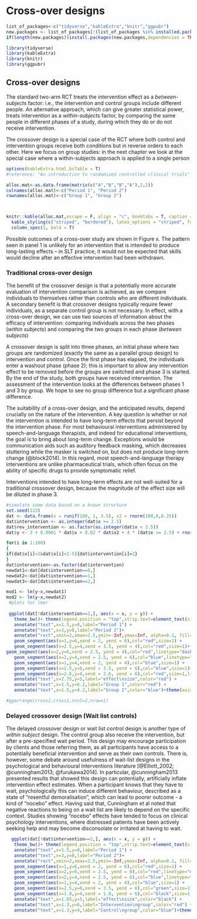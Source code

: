 #	Cross-over designs
```r
list_of_packages<-c("tidyverse","kableExtra","knitr","ggpubr")
new.packages <- list_of_packages[!(list_of_packages %in% installed.packages()[,"Package"])]
if(length(new.packages))install.packages(new.packages,dependencies = TRUE)

library(tidyverse)
library(kableExtra)
library(knitr)
library(ggpubr)

```

## Cross-over designs

The standard two-arm RCT treats the intervention effect as a _between-subjects_ factor: i.e., the intervention and control groups include different people. An alternative approach, which can give greater statistical power, treats intervention as a _within-subjects_ factor, by comparing the same people in different phases of a study, during which they do or do not receive intervention. 

The crossover design is a special case of the RCT where both control and intervention groups receive both conditions but in reverse orders to each other.  Here we focus on group studies: in the next chapter we look at the special case where a within-subjects approach is applied to a single person 


```r
options(kableExtra.html.bsTable = T)
#reference: "An introduction to randomized controlled clinical trials" by J.N.S. Matthews.

alloc.mat<-as.data.frame(matrix(c("A","B","B","A"),2,2))
colnames(alloc.mat)<-c("Period 1", "Period 2")
rownames(alloc.mat)<-c("Group 1", "Group 2")



knitr::kable(alloc.mat,escape = F, align = "c", booktabs = T, caption = 'Treatment Allocation Matrix') %>%
  kable_styling(c("striped", "bordered"), latex_options = "striped", full_width = F) %>%
  column_spec(1, bold = T) 
```
 

Possible outcomes of a cross-over study are shown in Figure x. The pattern seen in panel 1 is unlikely for an intervention that is intended to produce long-lasting effects – in SLT practice, it would not be expected that skills would decline after an effective intervention had been withdrawn. 

### Traditional cross-over design

The benefit of the crossover design is that a potentially more accurate evaluation of intervention comparison is achieved, as we compare individuals to themselves rather than controls who are different individuals. A secondary benefit is that crossover designs typically require fewer individuals, as a separate control group is not necessary. In effect, with a cross-over design, we can use two sources of information about the efficacy of intervention: comparing individuals across the two phases (_within subjects_) and comparing the two groups in each phase (_between subjects_)

A crossover design is split into three phases, an initial phase where two groups are randomized (exactly the same as a parallel group design) to intervention and control. Once the first phase has elapsed, the individuals enter a washout phase (phase 2); this is important to allow any intervention effect to be removed before the groups are switched and phase 3 is started. By the end of the study, both groups have received intervention. The assessment of the intervention looks at the differences between phases 1 and 3 by group. We hope to see no group difference but a significant phase difference.

The suitability of a cross-over design, and the anticipated results, depend crucially on the nature of the intervention.  A key question is whether or not the intervention is intended to have long-term effects that persist beyond the intervention phase. For most behavioural interventions administered by speech-and-language therapists, and indeed for educational interventions, the goal is to bring about long-term change. Exceptions would be communication aids such as auditory feedback masking, which decreases stuttering while the masker is switched on, but does not produce long-term change (@block2014). In this regard, most speech-and-language therapy interventions are unlike pharmaceutical trials, which often focus on the ability of specific drugs to provide symptomatic relief.

Interventions intended to have long-term effects are not well-suited for a traditional crossover design, because the magnitude of the effect size will be diluted in phase 3. 
<!--- best way to analyse?-->

```r
#simulate some data based on a known structure
set.seed(123)
dat <- data.frame(x = runif(100, 1, 3.5), x2 = rnorm(100,0,0.25))
dat$intervention <- as.integer(dat$x >= 2.5)
dat$rev_intervention <- as.factor(as.integer(dat$x < 2.5))
dat$y <- 3 + 0.0001 * dat$x + 0.02 * dat$x2 + 4 * (dat$x >= 2.5) + rnorm(100,0,0.5)

for(i in 1:100)
{
if(dat$x[i]>2&dat$x[i]<2.5){dat$intervention[i]=2}
}
dat$intervention<-as.factor(dat$intervention)
newdat1<-dat[dat$intervention==0,]
newdat2<-dat[dat$intervention==1,]
newdat3<-dat[dat$intervention==2,]

mod1 <- lm(y~x,newdat1)
mod2 <- lm(y~x,newdat2)
 #plots for lmer 
 
 ggplot(dat[!dat$intervention==2,], aes(x = x, y = y)) + 
   theme_bw()+ theme(legend.position = "top",strip.text=element_text(size=12),axis.text=element_text(size=12),axis.title=element_text(size=12,face="bold"))+ annotate("text",x=2.25,y=8,label="Washout")+xlab("")+ylab("") +
   annotate("text",x=1.5,y=8,label="Period 1") +
   annotate("text",x=3,y=8,label="Period 2")+
   annotate("rect",xmin=2,xmax=2.5,ymin=-Inf,ymax=Inf, alpha=0.1, fill="black")+
   geom_segment(aes(x=1,y=6,xend = 2, yend = 6),col="red",size=1) +
   geom_segment(aes(x=2.5,y=4,xend = 3.5, yend = 4),col="red",size=1)+
geom_segment(aes(x=2,y=6,xend = 2.5, yend = 4),col="red",linetype="dashed",size=1) +
   geom_segment(aes(x=2,y=4,xend = 2.5, yend = 6),col="blue",linetype="dashed",size=1)+
   geom_segment(aes(x=1,y=4,xend = 2, yend = 4),col="blue",size=1) +
   geom_segment(aes(x=2.5,y=6,xend = 3.5, yend = 6),col="blue",size=1)+ylim(3,8)+
   geom_segment(aes(x=2.6,y=4,xend = 2.6, yend = 6),col="red",size=1,linetype="dotted")+ylim(3,8)+
   annotate("text",x=2.75,y=5,label="effect\nsize",color="red") +
   annotate("text",x=1.5,y=6.2,label="Group 1",color="red") +
   annotate("text",x=1.5,y=4.2,label="Group 2",color="blue")+theme(axis.text = element_blank(),axis.ticks = element_blank())

#ggarrange(cross2,cross1,ncol=2,nrow=1)

```


### Delayed crossover design (Wait list controls)

The delayed crossover design or wait list control design is another type of _within subject_ design. The control group also receive the intervention, but after a pre-specified wait period. This design may encourage participation by clients and those referring them, as all participants have access to a potentially beneficial intervention and serve as their own controls. There is, however, some debate around usefulness of wait-list designs in the psychological and behavioural interventions literature [@Elliott_2002; @cunningham2013; @furukawa2014]. In particular, @cunningham2013 presented results that showed this design can potentially, artificially inflate intervention effect estimates. When a participant knows that they have to wait, psychologically this can induce different behaviour, described as a state of "resentful demoralisation", which can lead to poorer outcome - a kind of "nocebo" effect. Having said that, Cunningham et al noted that negative reactions to being on a wait list are likely to depend on the specific context. Studies showing "nocebo" effects have tended to focus on clinical psychology interventions, where distressed patients have been actively seeking help and may become disconsolate or irritated at having to wait.  

<!---We definitely need to cover this, as it is not uncommon esp in educational contexts. 
But thinking about this, I'm not sure how it differs from regular crossover apart from making it easier to recruit. And I guess it is possible to make it adaptive so the waitlist people only get intervention if analysis at end of phase 1 shows it is promising. 
Also wonder about the analysis: I googled and someone said this, 
"Have three timepoints for everyone, t0 at baseline, t1 when the control group switches to treatment, and t2 after about double that time. At t1 you have a between subject treatment comparison of treatment versus control adjusted for the t0 baseline covariate. You also have a within subject comparison within the control-treatment group. The right linear mixed model can combine those estimates under certain assumptions. And stronger assumptions can be made of course if blinding occurs and neither group knows who is on control or treatment to time t1." --> 

```r



  ggplot(dat[!dat$intervention==2,], aes(x = x, y = y)) + 
   theme_bw()+ theme(legend.position = "top",strip.text=element_text(size=12),axis.text=element_text(size=12),axis.title=element_text(size=12,face="bold"))+ xlab("")+ylab("") +
   annotate("text",x=1.5,y=8,label="Period 1") +
   annotate("text",x=3,y=8,label="Period 2")+
   annotate("rect",xmin=2,xmax=2.5,ymin=-Inf,ymax=Inf, alpha=0.1, fill="black")+
   geom_segment(aes(x=1,y=6,xend = 2, yend = 6),col="red",size=1) +
   geom_segment(aes(x=2,y=6,xend = 2.5, yend = 6),col="red",linetype="dashed",size=1) +
   geom_segment(aes(x=2,y=4,xend = 2.5, yend = 6),col="blue",linetype="dashed",size=1)+
   geom_segment(aes(x=1,y=4,xend = 2, yend = 4),col="blue",size=1) +
   geom_segment(aes(x=2.5,y=6,xend = 3.5, yend = 6),col="green",size=1)+ylim(3,8)+
   geom_segment(aes(x=1.8,y=4,xend = 1.8, yend = 6),col="black",size=1,linetype="dotted")+ylim(3,8)+
   annotate("text",x=1.65,y=5,label="effect\nsize",color="black") +
   annotate("text",x=1.3,y=6,label="Intervention\ngroup",color="red") +
   annotate("text",x=1.3,y=4,label="Control\ngroup",color="blue")+theme(axis.text = element_blank(),axis.ticks = element_blank())+annotate("text",x=3,y=5.5,label="Both groups are\non intervention",color="green")

```
 

